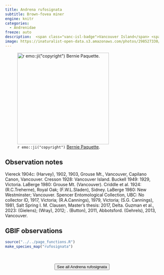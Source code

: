 ```yaml
---
title: Andrena rufosignata
subtitle: Brown-fovea miner
engine: knitr
categories:
  - Andrenidae
freeze: auto
description:  <span class="vanc-isl-badge">Vancouver Island</span> <span class="lower-mainland-badge">Lower Mainland</span> <span class="coast-badge">Coast</span>
image: https://inaturalist-open-data.s3.amazonaws.com/photos/298527330/large.jpeg
---
```

![`r emo::ji("copyright")` [Bernie Paquette ](https://inaturalist.ca/photos/281241133).](https://inaturalist-open-data.s3.amazonaws.com/photos/298527330/large.jpeg){height=300}

## Observation notes  
Viereck 1904c: (Harvey), 1902, 1903, <span class="hl-place-name">Grouse Mt.</span>, <span class="hl-place-name">Vancouver</span>, Capilano Canon, <span class="hl-place-name">Vancouver</span>. Cresson 1928: <span class="hl-place-name"><span class="hl-place-name"><span class="hl-place-name">Vancouver</span> Is</span>land</span>. Buckell 1949: 1929, <span class="hl-place-name">Victoria</span>.  LaBerge 1980: <span class="hl-place-name">Grouse Mt.</span> (<span class="hl-place-name">Vancouver</span>). Criddle et al. 1924: (R.C.Treherne), <span class="hl-place-name">Royal Oak</span>; (F.W.L.Sladen), <span class="hl-place-name">Sidney</span>. LaBerge 1980: <span class="hl-place-name">New Westminster</span>; <span class="hl-place-name">Vancouver</span>. Spencer Entomological Collection, UBC: No collector ID, 1917, <span class="hl-place-name">Victoria</span>; (R.A.Cannings), 1979, <span class="hl-place-name">Victoria</span>; (S.G. Cannings), 1981, Salt Spring I. M. Clausen, Master's thesis: 2017, <span class="hl-place-name">Delta</span>. Guzman et al., 2023: (Gielens);  (Wray), 2012; . (Button), 2011, <span class="hl-place-name">Abbotsford</span>. (Gehrels), 2013, <span class="hl-place-name">Vancouver</span>.

## GBIF observations  


```r
source("../../page_functions.R")
make_species_map("rufosignata")
```
<br><br>
<center>


<a href="https://www.zoology.ubc.ca/entomology/main/Hymenoptera/Andrenidae/Andrena%20rufosignata.php"><button type="button" class="btn btn-secondary">See all Andrena rufosignata <i class="fa-solid fa-arrow-up-right-from-square"></i> </button></a>
</center>
